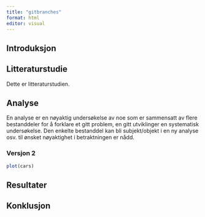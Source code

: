 ```yaml
---
title: "gitbranches"
format: html
editor: visual
---
```


## Introduksjon

## Litteraturstudie

Dette er litteraturstudien.

## Analyse

En analyse er en nøyaktig undersøkelse av noe som er sammensatt av flere bestanddeler for å forklare et gitt problem, en gitt utviklinger en systematisk undersøkelse.
Den enkelte bestanddel kan bli subjekt/objekt i en ny analyse osv.
til ønsket nøyaktighet i betraktningen er nådd.

### Versjon 2

```r
plot(cars)
```

## Resultater

## Konklusjon
